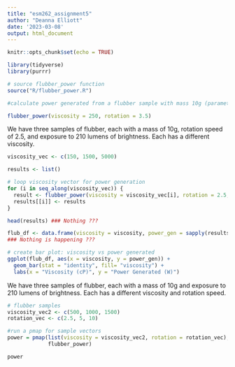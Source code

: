```yaml
---
title: "esm262_assignment5"
author: "Deanna Elliott"
date: '2023-03-08'
output: html_document
---
```


```r
knitr::opts_chunk$set(echo = TRUE)

library(tidyverse)
library(purrr)
```

```r

# source flubber_power function
source("R/flubber_power.R")

#calculate power generated from a flubber sample with mass 10g (parameter), viscosity 250 cP (input), rotation speed 3.5 m/s (input), exposed to 210 lumens of brightness (parameter)

flubber_power(viscosity = 250, rotation = 3.5)

```

We have three samples of flubber, each with a mass of 10g, rotation speed of 2.5, and exposure to 210 lumens of brightness. Each has a different viscosity.

```r

viscosity_vec <- c(150, 1500, 5000)

results <- list()

# loop viscosity vector for power generation
for (i in seq_along(viscosity_vec)) {
  result <- flubber_power(viscosity = viscosity_vec[i], rotation = 2.5, mass = 10, brightness = 210)
  results[[i]] <- results
}

head(results) ### Nothing ???

flub_df <- data.frame(viscosity = viscosity, power_gen = sapply(results))
### Nothing is happening ???

```

```r

# create bar plot: viscosity vs power generated
ggplot(flub_df, aes(x = viscosity, y = power_gen)) +
  geom_bar(stat = "identity", fill= "viscosity") +
  labs(x = "Viscosity (cP)", y = "Power Generated (W)")

```

We have three samples of flubber, each with a mass of 10g and exposure to 210 lumens of brightness. Each has a different viscosity and rotation speed.

```r

# flubber samples
viscosity_vec2 <- c(500, 1000, 1500)
rotation_vec <- c(2.5, 5, 10)

#run a pmap for sample vectors
power = pmap(list(viscosity = viscosity_vec2, rotation = rotation_vec),
             flubber_power)

power

```


